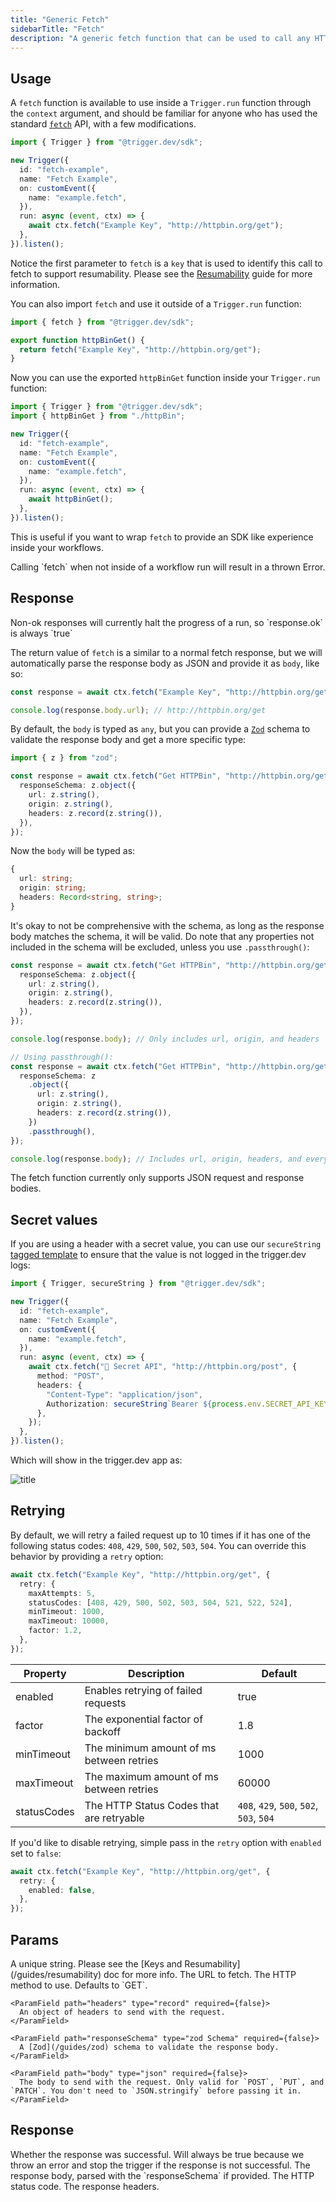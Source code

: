 ```yaml
---
title: "Generic Fetch"
sidebarTitle: "Fetch"
description: "A generic fetch function that can be used to call any HTTP endpoint"
---
```


## Usage

A `fetch` function is available to use inside a `Trigger.run` function through the `context` argument, and should be familiar for anyone who has used the standard [`fetch`](https://developer.mozilla.org/en-US/docs/Web/API/Fetch_API) API, with a few modifications.

```ts
import { Trigger } from "@trigger.dev/sdk";

new Trigger({
  id: "fetch-example",
  name: "Fetch Example",
  on: customEvent({
    name: "example.fetch",
  }),
  run: async (event, ctx) => {
    await ctx.fetch("Example Key", "http://httpbin.org/get");
  },
}).listen();
```

Notice the first parameter to `fetch` is a `key` that is used to identify this call to fetch to support resumability. Please see the [Resumability](/guides/resumability) guide for more information.

You can also import `fetch` and use it outside of a `Trigger.run` function:

```ts httpBin.ts
import { fetch } from "@trigger.dev/sdk";

export function httpBinGet() {
  return fetch("Example Key", "http://httpbin.org/get");
}
```

Now you can use the exported `httpBinGet` function inside your `Trigger.run` function:

```ts
import { Trigger } from "@trigger.dev/sdk";
import { httpBinGet } from "./httpBin";

new Trigger({
  id: "fetch-example",
  name: "Fetch Example",
  on: customEvent({
    name: "example.fetch",
  }),
  run: async (event, ctx) => {
    await httpBinGet();
  },
}).listen();
```

This is useful if you want to wrap `fetch` to provide an SDK like experience inside your workflows.

<Warning>
  Calling `fetch` when not inside of a workflow run will result in a thrown
  Error.
</Warning>

## Response

<Info>
  Non-ok responses will currently halt the progress of a run, so `response.ok`
  is always `true`
</Info>

The return value of `fetch` is a similar to a normal fetch response, but we will automatically parse the response body as JSON and provide it as `body`, like so:

```ts
const response = await ctx.fetch("Example Key", "http://httpbin.org/get");

console.log(response.body.url); // http://httpbin.org/get
```

By default, the `body` is typed as `any`, but you can provide a [`Zod`](/guides/zod) schema to validate the response body and get a more specific type:

```ts
import { z } from "zod";

const response = await ctx.fetch("Get HTTPBin", "http://httpbin.org/get", {
  responseSchema: z.object({
    url: z.string(),
    origin: z.string(),
    headers: z.record(z.string()),
  }),
});
```

Now the `body` will be typed as:

```ts
{
  url: string;
  origin: string;
  headers: Record<string, string>;
}
```

It's okay to not be comprehensive with the schema, as long as the response body matches the schema, it will be valid. Do note that any properties not included in the schema will be excluded, unless you use `.passthrough()`:

```ts
const response = await ctx.fetch("Get HTTPBin", "http://httpbin.org/get", {
  responseSchema: z.object({
    url: z.string(),
    origin: z.string(),
    headers: z.record(z.string()),
  }),
});

console.log(response.body); // Only includes url, origin, and headers

// Using passthrough():
const response = await ctx.fetch("Get HTTPBin", "http://httpbin.org/get", {
  responseSchema: z
    .object({
      url: z.string(),
      origin: z.string(),
      headers: z.record(z.string()),
    })
    .passthrough(),
});

console.log(response.body); // Includes url, origin, headers, and everything else
```

<Note>
  The fetch function currently only supports JSON request and response bodies.
</Note>

## Secret values

If you are using a header with a secret value, you can use our `secureString` [tagged template](https://developer.mozilla.org/en-US/docs/Web/JavaScript/Reference/Template_literals#tagged_templates) to ensure that the value is not logged in the trigger.dev logs:

```ts
import { Trigger, secureString } from "@trigger.dev/sdk";

new Trigger({
  id: "fetch-example",
  name: "Fetch Example",
  on: customEvent({
    name: "example.fetch",
  }),
  run: async (event, ctx) => {
    await ctx.fetch("🔑 Secret API", "http://httpbin.org/post", {
      method: "POST",
      headers: {
        "Content-Type": "application/json",
        Authorization: secureString`Bearer ${process.env.SECRET_API_KEY}`,
      },
    });
  },
}).listen();
```

Which will show in the trigger.dev app as:

![title](/images/secure-string.png)

## Retrying

By default, we will retry a failed request up to 10 times if it has one of the following status codes: `408`, `429`, `500`, `502`, `503`, `504`. You can override this behavior by providing a `retry` option:

```ts
await ctx.fetch("Example Key", "http://httpbin.org/get", {
  retry: {
    maxAttempts: 5,
    statusCodes: [408, 429, 500, 502, 503, 504, 521, 522, 524],
    minTimeout: 1000,
    maxTimeout: 10000,
    factor: 1.2,
  },
});
```

| Property    | Description                              | Default                                  |
| ----------- | ---------------------------------------- | ---------------------------------------- |
| enabled     | Enables retrying of failed requests      | true                                     |
| factor      | The exponential factor of backoff        | 1.8                                      |
| minTimeout  | The minimum amount of ms between retries | 1000                                     |
| maxTimeout  | The maximum amount of ms between retries | 60000                                    |
| statusCodes | The HTTP Status Codes that are retryable | `408`, `429`, `500`, `502`, `503`, `504` |

If you'd like to disable retrying, simple pass in the `retry` option with `enabled` set to `false`:

```ts
await ctx.fetch("Example Key", "http://httpbin.org/get", {
  retry: {
    enabled: false,
  },
});
```

## Params

<ParamField path="key" type="string" required={true}>
  A unique string. Please see the [Keys and Resumability](/guides/resumability)
  doc for more info.
</ParamField>

<ParamField path="url" type="string | URL" required={true}>
  The URL to fetch.
</ParamField>

<ParamField path="options" type="object" required={false}>
  <Expandable title="properties">
    <ParamField path="method" type="string" required={false}>
      The HTTP method to use. Defaults to `GET`.
    </ParamField>

    <ParamField path="headers" type="record" required={false}>
      An object of headers to send with the request.
    </ParamField>

    <ParamField path="responseSchema" type="zod Schema" required={false}>
      A [Zod](/guides/zod) schema to validate the response body.
    </ParamField>

    <ParamField path="body" type="json" required={false}>
      The body to send with the request. Only valid for `POST`, `PUT`, and `PATCH`. You don't need to `JSON.stringify` before passing it in.
    </ParamField>

  </Expandable>
</ParamField>

## Response

<ParamField path="ok" type="boolean">
  Whether the response was successful. Will always be true because we throw an
  error and stop the trigger if the response is not successful.
</ParamField>

<ParamField path="body" type="object" required={false}>
  The response body, parsed with the `responseSchema` if provided.
</ParamField>

<ParamField path="status" type="number">
  The HTTP status code.
</ParamField>

<ParamField path="headers" type="object">
  The response headers.
</ParamField>
